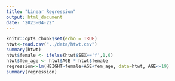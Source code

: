 ```yaml
---
title: "Linear Regression"
output: html_document
date: "2023-04-22"
---
```


```r
knitr::opts_chunk$set(echo = TRUE)
htwt<-read.csv("../data/htwt.csv")
summary(htwt)
htwt$female <- ifelse(htwt$SEX=='f',1,0)
htwt$fem_age <- htwt$AGE * htwt$female
regression<-lm(HEIGHT~female+AGE+fem_age, data=htwt, AGE<=19)
summary(regression)
```
